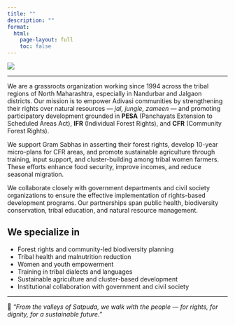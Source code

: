 ---
title: ""
description: ""
format:
  html:
    page-layout: full
    toc: false
---

![](english banner.jpg)

---

We are a grassroots organization working since 1994 across the tribal regions of North Maharashtra, especially in Nandurbar and Jalgaon districts. Our mission is to empower Adivasi communities by strengthening their rights over natural resources — *jal, jungle, zameen* — and promoting participatory development grounded in **PESA** (Panchayats Extension to Scheduled Areas Act), **IFR** (Individual Forest Rights), and **CFR** (Community Forest Rights).

We support Gram Sabhas in asserting their forest rights, develop 10-year micro-plans for CFR areas, and promote sustainable agriculture through training, input support, and cluster-building among tribal women farmers. These efforts enhance food security, improve incomes, and reduce seasonal migration.

We collaborate closely with government departments and civil society organizations to ensure the effective implementation of rights-based development programs. Our partnerships span public health, biodiversity conservation, tribal education, and natural resource management.

## We specialize in

- Forest rights and community-led biodiversity planning  
- Tribal health and malnutrition reduction  
- Women and youth empowerment  
- Training in tribal dialects and languages  
- Sustainable agriculture and cluster-based development  
- Institutional collaboration with government and civil society

---

🌱 *“From the valleys of Satpuda, we walk with the people — for rights, for dignity, for a sustainable future.”*
